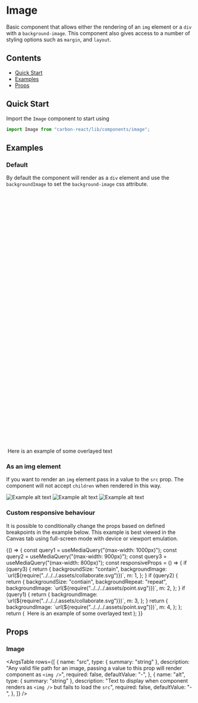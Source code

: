 

<Meta title="Image" />

# Image

Basic component that allows either the rendering of an `img` element or a `div` with a `background-image`. This component
also gives access to a number of styling options such as `margin`, and `layout`.

## Contents

- [Quick Start](#quick-start)
- [Examples](#examples)
- [Props](#props)

## Quick Start

Import the `Image` component to start using

```javascript
import Image from "carbon-react/lib/components/image";
```

## Examples

### Default

By default the component will render as a `div` element and use the `backgroundImage` to set the `background-image`
css attribute.

<Canvas>
  <Story name="default" parameters={{ info: { disable: true } }}>
    <Image
      m={3}
      height="700px"
      backgroundImage={`url(${require("../../../.assets/flexible.svg")})`}
    >
      <Box
        height="700px"
        display="flex"
        alignItems="center"
        justifyContent="center"
      >
        <Typography variant="h4">
          Here is an example of some overlayed text
        </Typography>
      </Box>
    </Image>
  </Story>
</Canvas>

### As an img element

If you want to render an `img` element pass in a value to the `src` prop. The component will not accept `children` when
rendered in this way.

<Canvas>
  <Story name="as an img" parameters={{ info: { disable: true } }}>
    <Image
      m={3}
      ml={8}
      alt="Example alt text"
      src={require("../../../.assets/point.svg")}
    />
    <Image
      m={3}
      ml={5}
      size="200px"
      alt="Example alt text"
      src={require("../../../.assets/brush.svg")}
    />
    <Image
      m={3}
      size="300px"
      alt="Example alt text"
      src={require("../../../.assets/collaborate.svg")}
    />
  </Story>
</Canvas>

### Custom responsive behaviour

It is possible to conditionally change the props based on defined breakpoints in the example below. This example is best
viewed in the Canvas tab using full-screen mode with device or viewport emulation.

<Canvas>
  <Story
    name="custom responsive behaviour"
    parameters={{ chromatic: { disable: true }, info: { disable: true } }}
  >
    {() => {
      const query1 = useMediaQuery("(max-width: 1000px)");
      const query2 = useMediaQuery("(max-width: 900px)");
      const query3 = useMediaQuery("(max-width: 800px)");
      const responsiveProps = () => {
        if (query3) {
          return {
            backgroundSize: "contain",
            backgroundImage: `url(${require("../../../.assets/collaborate.svg")})`,
            m: 1,
          };
        }
        if (query2) {
          return {
            backgroundSize: "contiain",
            backgroundRepeat: "repeat",
            backgroundImage: `url(${require("../../../.assets/point.svg")})`,
            m: 2,
          };
        }
        if (query1) {
          return {
            backgroundImage: `url(${require("../../../.assets/collaborate.svg")})`,
            m: 3,
          };
        }
        return {
          backgroundImage: `url(${require("../../../.assets/point.svg")})`,
          m: 4,
        };
      };
      return (
        <Image {...responsiveProps()}>
          <Box
            height="700px"
            display="flex"
            alignItems="center"
            justifyContent="center"
          >
            <Typography variant="h4">
              Here is an example of some overlayed text
            </Typography>
          </Box>
        </Image>
      );
    }}
  </Story>
</Canvas>

## Props

### Image

<ArgsTable
  rows={[
    {
      name: "src",
      type: { summary: "string" },
      description:
        "Any valid file path for an image, passing a value to this prop will render component as `<img />`",
      required: false,
      defaultValue: "-",
    },
    {
      name: "alt",
      type: { summary: "string" },
      description:
        "Text to display when component renders as `<img />` but fails to load the `src`",
      required: false,
      defaultValue: "-",
    },
  ]}
/>

<StyledSystemProps margin layout background noHeader />
